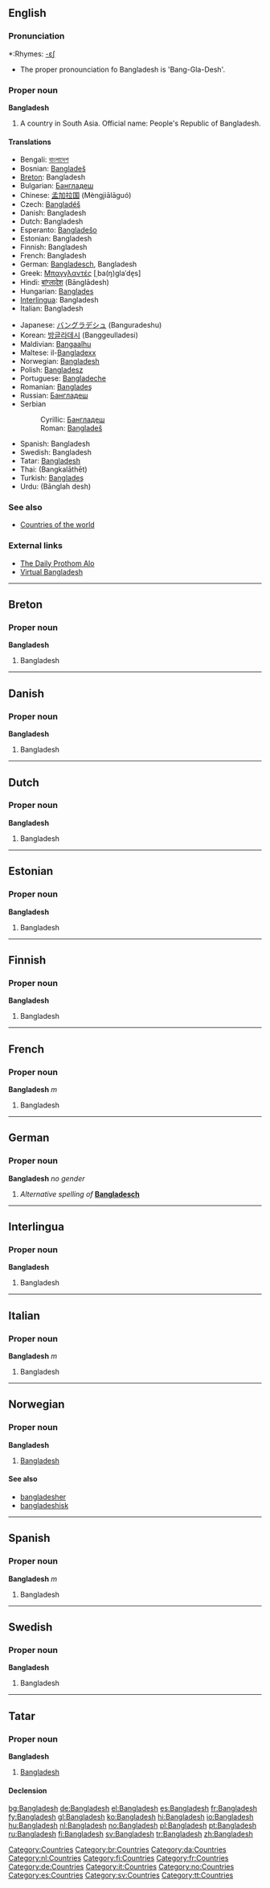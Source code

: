 ==English==

===Pronunciation===
*:Rhymes: [[Rhymes:English:-ɛʃ|-ɛʃ]]
* The proper pronounciation fo Bangladesh is 'Bang-Gla-Desh'.
{{rfp}}

===Proper noun===
'''Bangladesh'''

# A country in South Asia. Official name: People's Republic of Bangladesh.

====Translations====
{{top|country}}
*Bengali: [[বাংলাদেশ]]
*Bosnian: [[Bangladeš#Bosnian|Bangladeš]] {{m}}
*[[Breton]]: Bangladesh
*Bulgarian: [[Бангладеш]]
*Chinese: [[孟加拉国]] (Mèngjiālāguó)
*Czech: [[Bangladéš]]
*Danish: Bangladesh
*Dutch: Bangladesh
*Esperanto: [[Bangladeŝo]]
*Estonian: Bangladesh
*Finnish: Bangladesh
*French: Bangladesh {{m}}
*German: [[Bangladesch]], Bangladesh
*Greek: [[Μπαγγλαντές]] [ˌba(ŋ)ɡlaˈde̞s] {{n}}
*Hindi: [[बांग्लादेश]] (Bānglādesh)
*Hungarian: [[Banglades]]
*[[Interlingua]]: Bangladesh
*Italian: Bangladesh {{m}}
{{mid}}
*Japanese: [[バングラデシュ]] (Banguradeshu)
*Korean: [[방글라데시]] (Banggeulladesi)
*Maldivian: [[Bangaalhu]]
*Maltese: il-[[Bangladexx]]
*Norwegian: [[#Norwegian|Bangladesh]]
*Polish: [[Bangladesz]] {{m}}
*Portuguese: [[Bangladeche]]
*Romanian: [[Bangladeş#Romanian|Bangladeş]] {{n}}
*Russian: [[Бангладеш#Russian|Бангладеш]] {{m}}
*Serbian
*:Cyrillic: [[Бангладеш#Serbian|Бангладеш]] {{m}}
*:Roman: [[Bangladeš#Serbian|Bangladeš]] {{m}}
*Spanish: Bangladesh {{m}}
*Swedish: Bangladesh
*Tatar: [[Bangladesh#Tatar|Bangladesh]]
*Thai: {{THchar|[[บังกลาเทศ]]}} (Bangkalāthēt)
*Turkish: [[Bangladeş#Turkish|Bangladeş]]
*Urdu: {{URchar|[[بانگلہ دیش]]}} (Bānglah desh)
{{bottom}}

===See also===
*[[Countries of the world]]

===External links===
*[http://www.prothom-alo.net The Daily Prothom Alo]
*[http://www.virtualbangladesh.com/ Virtual Bangladesh]

[[Category:Countries]]

----

==Breton==

===Proper noun===
'''Bangladesh'''

# Bangladesh

[[Category:br:Countries]]

----

==Danish==

===Proper noun===
'''Bangladesh'''

# Bangladesh

[[Category:da:Countries]]

----

==Dutch==

===Proper noun===
'''Bangladesh'''

# Bangladesh

[[Category:nl:Countries]]

----

==Estonian==

===Proper noun===
'''Bangladesh'''

# Bangladesh {{et-country}}

----

==Finnish==

===Proper noun===
'''Bangladesh'''

# Bangladesh

[[Category:fi:Countries]]

----

==French==

===Proper noun===
'''Bangladesh''' ''m''

# Bangladesh

[[Category:fr:Countries]]

----

==German==

===Proper noun===
'''Bangladesh''' ''no gender''

# ''Alternative spelling of'' '''[[Bangladesch]]'''

[[Category:de:Countries]]

----

==Interlingua==

===Proper noun===
'''Bangladesh'''

# Bangladesh

----

==Italian==

===Proper noun===
'''Bangladesh''' ''m''

# Bangladesh

[[Category:it:Countries]]

----

==Norwegian==

===Proper noun===
'''Bangladesh'''

# [[#English|Bangladesh]]

====See also====
*[[bangladesher]]
*[[bangladeshisk]]

[[Category:no:Countries]]

----

==Spanish==

===Proper noun===
'''Bangladesh''' ''m''

# Bangladesh

[[Category:es:Countries]]

----

==Swedish==

===Proper noun===
'''Bangladesh'''

# Bangladesh

[[Category:sv:Countries]]

----

==Tatar==

===Proper noun===
'''Bangladesh''' [http://www2.azatliq.org/analysis/analysis/tb/2006/10/D3334F33-4806-4493-807B-B03FC25422A4.asp ]

# [[Bangladesh#english|Bangladesh]]

====Declension====
{{tt-latin-noun|nıñ|ga|nı|da|dan}}

[[Category:tt:Countries]]

[[bg:Bangladesh]]
[[de:Bangladesh]]
[[el:Bangladesh]]
[[es:Bangladesh]]
[[fr:Bangladesh]]
[[fy:Bangladesh]]
[[gl:Bangladesh]]
[[ko:Bangladesh]]
[[hi:Bangladesh]]
[[io:Bangladesh]]
[[hu:Bangladesh]]
[[nl:Bangladesh]]
[[no:Bangladesh]]
[[pl:Bangladesh]]
[[pt:Bangladesh]]
[[ru:Bangladesh]]
[[fi:Bangladesh]]
[[sv:Bangladesh]]
[[tr:Bangladesh]]
[[zh:Bangladesh]]